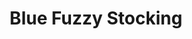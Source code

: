 ---
title: "Blue Fuzzy Stocking"
subtitle: ""
creator: ""
categories: ["christmas"]
featuredImage: "../src/assets/images/item/christmas/DSC02735.png"
views: ["../src/assets/images/item/christmas/DSC02735.png","../src/assets/images/item/christmas/DSC02734.png"]
nextItem: []
---